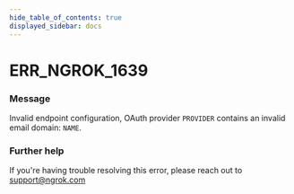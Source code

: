 ```yaml
---
hide_table_of_contents: true
displayed_sidebar: docs
---
```



# ERR_NGROK_1639

### Message

Invalid endpoint configuration, OAuth provider `PROVIDER` contains an invalid email domain: `NAME`.

<ErrorDetails error="err_ngrok_1639" />

### Further help

If you're having trouble resolving this error, please reach out to [support@ngrok.com](mailto:support@ngrok.com?subject=Help%20with%20ERR_NGROK_1639)
